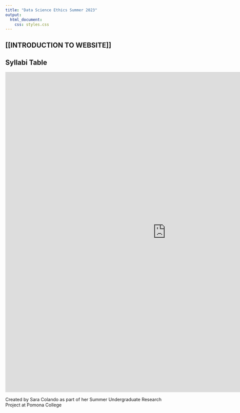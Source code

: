 ```yaml
---
title: "Data Science Ethics Summer 2023"
output: 
  html_document:
    css: styles.css
---
```


## [[INTRODUCTION TO WEBSITE]]

## Syllabi Table 

:::{.column-page}
<iframe src = "https://scolando.github.io/DSethics-summer2023/syllabi/syllabi-table.html" width="1000" height="1000" data-external="1" style="border:none;"></iframe>
:::

Created by Sara Colando as part of her Summer Undergraduate Research Project at Pomona College</a>   
